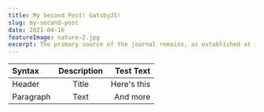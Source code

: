 ```yaml
---
title: My Second Post! GatsbyJS!
slug: my-second-post
date: 2021-04-16
featureImage: nature-2.jpg
excerpt: The primary source of the journal remains, as established at its founding, research scientists; editing standards are primarily concerned with technical readability.
---
```


| Syntax    | Description |   Test Text |
| :-------- | :---------: | ----------: |
| Header    |    Title    | Here's this |
| Paragraph |    Text     |    And more |
